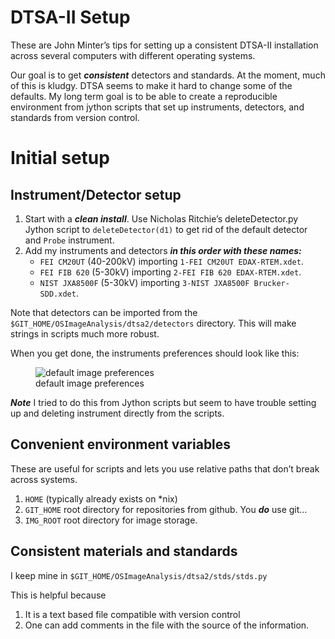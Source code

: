 DTSA-II Setup
========================================================

These are John Minter's tips for setting up a consistent
DTSA-II installation across several computers with
different operating systems.

Our goal is to get ***consistent*** detectors and
standards. At the moment, much of this is kludgy.
DTSA seems to make it hard to change some of the
defaults. My long term goal is to be able to create
a reproducible environment from jython scripts that
set up instruments, detectors, and standards from
version control.

# Initial setup

## Instrument/Detector setup

1. Start with a ***clean install***. Use Nicholas Ritchie's
   deleteDetector.py Jython script to
   ``deleteDetector(d1)`` to get rid of the default
   detector and ``Probe`` instrument.
2. Add my instruments and detectors ***in this order
   with these names:***
   - ``FEI CM20UT`` (40-200kV) importing 
      ``1-FEI CM20UT EDAX-RTEM.xdet``.
   - ``FEI FIB 620`` (5-30kV) importing 
      ``2-FEI FIB 620 EDAX-RTEM.xdet``.
   - ``NIST JXA8500F`` (5-30kV) importing 
      ``3-NIST JXA8500F Brucker-SDD.xdet``.

Note that detectors can be imported from the
``$GIT_HOME/OSImageAnalysis/dtsa2/detectors``
directory. This will make strings in scripts much more
robust.

When you get done, the instruments preferences
should look like this:

![default image preferences](img/default-detectors.png)

***Note*** I tried to do this from Jython scripts but
seem to have trouble setting up and deleting instrument
directly from the scripts.


## Convenient environment variables

These are useful for scripts and lets you use
relative paths that don't break across systems.

1. ``HOME`` (typically already exists on *nix)
2. ``GIT_HOME`` root directory for repositories from github.
    You ***do*** use git...
3. ``IMG_ROOT`` root directory for image storage.

## Consistent materials and standards
I keep mine in
``$GIT_HOME/OSImageAnalysis/dtsa2/stds/stds.py``

This is helpful because

1. It is a text based file compatible with version control
2. One can add comments in the file with the source of the information.
   